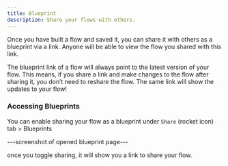 ```yaml
---
title: Blueprint
description: Share your flows with others.
---
```


Once you have built a flow and saved it, you can share it with others as a blueprint via a link. Anyone will be able to view the flow you shared with this link.

The blueprint link of a flow will always point to the latest version of your flow. This means, if you share a link and make changes to the flow after sharing it, you don’t need to reshare the flow. The same link will show the updates to your flow!

### Accessing Blueprints

You can enable sharing your flow as a blueprint under `Share` (rocket icon) tab > Blueprints

---screenshot of opened blueprint page---

once you toggle sharing, it will show you a link to share your flow.
